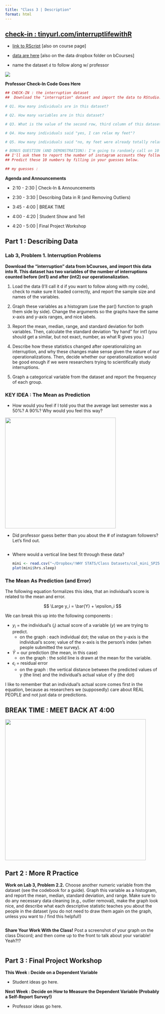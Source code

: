 ```yaml
---
title: "Class 3 | Description"
format: html
---
```


## [check-in : tinyurl.com/interruptlifewithR](https://docs.google.com/forms/d/e/1FAIpQLSeHOpY9ubskHAQmCAVLRCD0tAy6Hd_feajTSHn9ilutA_S3qQ/viewform?usp=sf_link)

-   [link to RScript](https://www.dropbox.com/scl/fi/tyxiyi2tbyir1svp34lxi/3T_Description.R?rlkey=lde2z1xcbbzk922iokcfk0edh&dl=0) \[also on course page\]

-   [data are here](https://www.dropbox.com/scl/fi/po99tlxnypp48ojdvx0qs/interruption_SP25.csv?rlkey=cmrr7urowz6tlf0ai3xde0x0y&dl=0) \[also on the data dropbox folder on bCourses\]

-   name the dataset `d` to follow along w/ professor

![](lecture_images/3L_KikiArt.png)\

**Professor Check-In Code Goes Here**

```r
## CHECK-IN : the interruption dataset
##  Download the "interruption" dataset and import the data to RStudio.

# Q1. How many individuals are in this dataset?

# Q2. How many variables are in this dataset?

# Q3. What is the value of the second row, third column of this dataset?

# Q4. How many individuals said "yes, I can relax my feet"?

# Q5. How many individuals said "no, my feet were already totally relaxed"?

# BONUS QUESTION (AND DEMONSTRATION): I'm going to randomly call on 10 students.
## I'll ask them to report the number of instagram accounts they follow. 
## Predict these 10 numbers by filling in your guesses below.

## my guesses : 
```

**Agenda and Announcements**

-   2:10 - 2:30 \| Check-In & Announcements

-   2:30 - 3:30 \| Describing Data in R (and Removing Outliers)

-   3:45 - 4:00 \| BREAK TIME

-   4:00 - 4:20 \| Student Show and Tell

-   4:20 - 5:00 \| Final Project Workshop

## Part 1 : Describing Data

### Lab 3, Problem 1. Interruption Problems

**Download the “interruption” data from bCourses, and import this data into R. This dataset has two variables of the number of interruptions counted before (int1) and after (int2) our operationalization.**

1. Load the data (I'll call it d if you want to follow along with my code), check to make sure it loaded correctly, and report the sample size and names of the variables.

2. Graph these variables as a histogram (use the par() function to graph them side by side). Change the arguments so the graphs have the same x-axis and y-axis ranges, and nice labels.

3. Report the mean, median, range, and standard deviation for both variables. Then, calculate the standard deviation “by hand” for int1 (you should get a similar, but not exact, number, as what R gives you.) 

4. Describe how these statistics changed after operationalizing an interruption, and why these changes make sense given the nature of our operationalizations. Then, decide whether our operationalization would be good enough if we were researchers trying to scientifically study interruptions.

5. Graph a categorical variable from the dataset and report the frequency of each group.


### KEY IDEA : The Mean as Prediction

-   How would you feel if I told you that the average last semester was a 50%? A 90%? Why would you feel this way?

![](lecture_images/3L_ChatGPTFrogWizard.png){fig-alt="a frog wizard sitting on a toadstool wearing a hat and holding a crystal ball as illustrated by ChatGPT as an oil painting" fig-align="center" width="360"}

-   Did professor guess better than you about the \# of instagram followers? Let's find out.

    ```r

    ```

<!-- -->

-   Where would a vertical line best fit through these data?

    ```r
    mini <- read.csv("~/Dropbox/!WHY STATS/Class Datasets/cal_mini_SP25.csv")
    plot(mini$hrs.sleep)
    ```

### The Mean As Prediction (and Error)

The following equation formalizes this idea, that an individual's score is related to the mean and error. 

$$
\Large y_i = \bar{Y} + \epsilon_i
$$

We can break this up into the following components :

-   $y_i$ = the individual’s ($_i$) actual score of a variable ($y$) we are trying to predict.
    -   on the graph : each individual dot; the value on the y-axis is the individual's score; value of the x-axis is the person's index (when people submitted the survey).
-   $\bar{Y}$ = our prediction (the mean, in this case)
    -   on the graph : the solid line is drawn at the mean for the variable.
-   $\epsilon_i$ = residual error
    -   on the graph : the vertical distance between the predicted values of y (the line) and the individual's actual value of y (the dot)

I like to remember that an individual's actual score comes first in the equation, because as researchers we (supposedly) care about REAL PEOPLE and not just data or predictions.

## BREAK TIME : MEET BACK AT 4:00

![](lecture_images/3L_SleepyTotoro.png){fig-alt="a triptych of three images of totoro - a soft monster from the ghibli films - sleeping" fig-align="center" width="458"}

## Part 2 : More R Practice

**Work on Lab 3, Problem 2.2.** Choose another numeric variable from the dataset (see the codebook for a guide). Graph this variable as a histogram, and report the mean, median, standard deviation, and range. Make sure to do any necessary data cleaning (e.g., outlier removal), make the graph look nice, and describe what each descriptive statistic teaches you about the people in the dataset (you do not need to draw them again on the graph, unless you want to / find this helpful!)

```r

```

**Share Your Work With the Class!** Post a screenshot of your graph on the class Discord; and then come up to the front to talk about your variable! Yeah?!?

```r

```

## Part 3 : Final Project Workshop

**This Week : Decide on a Dependent Variable**

-   Student ideas go here.

**Next Week : Decide on How to Measure the Dependent Variable (Probably a Self-Report Survey!)**

-   Professor ideas go here.
